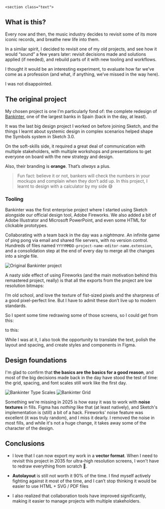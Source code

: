 
<Case title="Bankinter Remastered (WIP)">
  <CaseSummary
    title="Bankinter Remastered (WIP)"
    client="Personal, 2025. Based on a project for Bankinter, 2013."
    tools="Visual Design (Fireworks, Sketch, Figma), Design Ops"
    tldr="A revision of a project I did for Bankinter in 2013. I took the original design and updated it to 2025 standards, using modern tools and techniques."
    image="bankinter-remastered.png" />

    <section class="text">

## What is this?

Every now and then, the music industry decides to revisit some of its more iconic records, and breathe new life into them.

In a similar spirit, I decided to revisit one of my old projects, and see how it would “sound” a few years later: revisit decisions made and solutions applied (if needed), and rebuild parts of it with new tooling and workflows.

I thought it would be an interesting experiment, to evaluate how far we’ve come as a profession (and what, if anything, we’ve missed in the way here).

I was not disappointed.

## The original project

My chosen project is one I’m particularly fond of: the complete redesign of [Bankinter](https://bankinter.com), one of the largest banks in Spain (back in the day, at least).

<ImageZoom src="projects/bankinter/screens.png" alt="Original Bankinter project" />

It was the last big design project I worked on before joining Sketch, and the things I learnt about systemic design in complex scenarios helped shape the Symbols system in Sketch 3.0.

On the soft-skills side, it required a great deal of communication with multiple stakeholders, with multiple workshops and presentations to get everyone on board with the new strategy and design.

<ImageZoom src="projects/bankinter/workshops.png" alt="Original Bankinter project" />

Also, their branding is **orange**. That’s *always* a plus.

> Fun fact: believe it or not, bankers will check the numbers in your mockups and complain when they don’t add up. In this project, I learnt to design with a calculator by my side 😅

### Tooling

Bankinter was the first enterprise project where I started using Sketch alongside our official design tool, Adobe Fireworks. We also added a bit of Adobe Illustrator and Microsoft PowerPoint, and even some HTML for clickable prototypes.

Collaborating with a team back in the day was a *nightmare*. An infinite game of ping pong via email and shared file servers, with no version control. Hundreds of files named `YYYYMMDD-project-name-editor-name.extension`, and a consolidation step at the end of every day to merge all the changes into a single file.

<Img src="projects/bankinter/files.png" alt="Original Bankinter project" />

A nasty side effect of using Fireworks (and the main motivation behind this remastered project, really) is that all the exports from the project are low resolution bitmaps:

<ImageZoom src="projects/bankinter/crunchy-pixels.png" alt="Original Bankinter project" />

I’m old school, and love the texture of fist-sized pixels and the sharpness of a good pixel-perfect line. But I have to admit these don’t live up to modern standards.

So I spent some time redrawing some of those screens, so I could get from this:

<ImageZoom src="projects/bankinter/original-screen.png" alt="Original Bankinter Screen" />

to this:

<ImageZoom src="projects/bankinter/redrawn-screen.png" alt="Redrawn Bankinter Screen" />

While I was at it, I also took the opportunity to translate the text, polish the layout and spacing, and create styles and components in Figma.

<ImageZoom src="projects/bankinter/bankinter-figma.png" alt="Figma Project" />

## Design foundations

I'm glad to confirm that **the basics are the basics for a good reason**, and most of the big decisions made back in the day have stood the test of time: the grid, spacing, and font scales still work like the first day.

<Img src="projects/bankinter/typography.png" alt="Bankinter Type Scales" />

<Img src="projects/bankinter/grid.png" alt="Bankinter Grid" />



Something we're missing in 2025 is how easy it was to work with **noise textures** in fills. Figma has *nothing* like that (at least natively), and Sketch's implementation is (still) a bit of a hack. Fireworks' noise feature was excellent (it was truly random), and I miss it dearly. I removed the noise in most fills, and while it's not a huge change, it takes away some of the character of the design.

## Conclusions

- I love that I can now export my work in a **vector format**. When I need to revisit this project in 2035 for ultra-high resolution screens, I won't have to redraw everything from scratch 🎉.

- **Autolayout** is still not worth it 90% of the time. I find myself actively fighting against it most of the time, and I can’t stop thinking it would be easier to use HTML + SVG / PDF files

- I also realized that collaboration tools have improved significantly, making it easier to manage projects with multiple stakeholders.

</section>
</Case>
